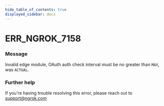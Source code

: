 ```yaml
---
hide_table_of_contents: true
displayed_sidebar: docs
---
```



# ERR_NGROK_7158

### Message

Invalid edge module, OAuth auth check interval must be no greater than `MAX`, was `ACTUAL`.

<ErrorDetails error="err_ngrok_7158" />

### Further help

If you're having trouble resolving this error, please reach out to [support@ngrok.com](mailto:support@ngrok.com?subject=Help%20with%20ERR_NGROK_7158)
